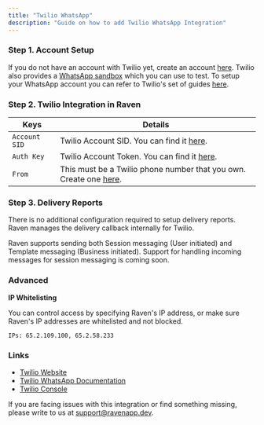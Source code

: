 ```yaml
---
title: "Twilio WhatsApp"
description: "Guide on how to add Twilio WhatsApp Integration"
---
```


### Step 1. Account Setup

If you do not have an account with Twilio yet, create an account
[here](https://www.twilio.com/docs/usage/tutorials/how-to-use-your-free-trial-account).
Twilio also provides a
[WhatsApp sandbox](https://www.twilio.com/docs/whatsapp/sandbox) which you can
use to test. To setup your WhatsApp account you can refer to Twilio's set of
guides
[here](https://www.twilio.com/docs/whatsapp/tutorial/connect-number-business-profile).

### Step 2. Twilio Integration in Raven

| Keys          | Details                                                                                                                                                                                                       |
| ------------- | ------------------------------------------------------------------------------------------------------------------------------------------------------------------------------------------------------------- |
| `Account SID` | Twilio Account SID. You can find it [here](https://www.twilio.com/login?g=%2Fconsole%3F&t=2b1c98334b25c1a785ef15b6556396290e3c704a9b57fc40687cbccd79c46a8c).                                                  |
| `Auth Key`    | Twilio Account Token. You can find it [here](https://www.twilio.com/login?g=%2Fconsole%3F&t=2b1c98334b25c1a785ef15b6556396290e3c704a9b57fc40687cbccd79c46a8c).                                                |
| `From`        | This must be a Twilio phone number that you own. Create one [here](https://www.twilio.com/login?g=%2Fconsole%2Fphone-numbers%2Fsearch%3F&t=a3134facff1edad5ee8c40d35c3a85606f3a8f8a2dfeb64c6f4aedcf3f06da20). |

### Step 3. Delivery Reports

There is no additional configuration required to setup delivery reports. Raven
manages the delivery callback internally for Twilio.

<Info>
  Raven supports sending both Session messaging (User initiated) and Template
  messaging (Business initiated). Support for handling incoming messages for
  session messaging is coming soon.
</Info>

### Advanced

**IP Whitelisting**

You can control access by specifying Raven's IP address, or make sure Raven's IP
addresses are whitelisted and not blocked.

    IPs: 65.2.109.100, 65.2.58.233

### Links

- [Twilio Website​](https://www.twilio.com/)
- [Twilio WhatsApp Documentation​](https://www.twilio.com/docs/whatsapp/api)
- [Twilio Console](https://www.twilio.com/login?g=%2Fconsole%3F&t=2b1c98334b25c1a785ef15b6556396290e3c704a9b57fc40687cbccd79c46a8c)

<Info>

If you are facing issues with this integration or find something missing, please
write to us at support@ravenapp.dev.

</Info>
